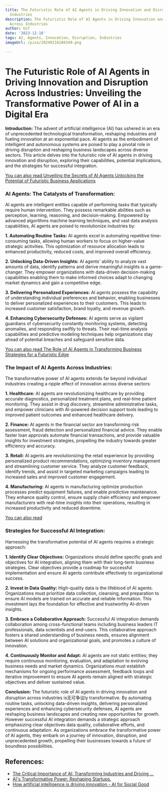 ```yaml
---
title: The Futuristic Role of AI Agents in Driving Innovation and Disruption Across
  Industries
description: The Futuristic Role of AI Agents in Driving Innovation and Disruption
  Across Industries
author: Usf
date: '2023-12-18'
tags: AI, Agents, Innovation, Disruption, Industries
imageUrl: /pixa/20240116104349.png

---
```

# The  Futuristic  Role of  AI  Agents in Driving Innovation and Disruption Across Industries: Unveiling the Transformative Power of AI in a Digital Era

**Introduction:**
The advent of artificial intelligence  (AI) has ushered in an era of unprecedented technological transformation,  reshaping industries and fueling  innovation at an exponential pace. AI agents as the embodiment of intelligent and autonomous  systems are poised to play a pivotal role in driving disruption and reshaping business  landscapes across diverse sectors. This article  delves into  the futuristic role of  AI agents in driving innovation and disruption, exploring their capabilities, potential implications, and the strategies for  successful integration.

[You can also  read Unveiling the Secrets of AI Agents  Unlocking the Potential of Futuristic Business Applications](Unveiling%20the%20Secrets%20of%20AI%20Agents%20Unlocking%20the%20Potential%20of%20Futuristic%20Business%20Applications)


### AI Agents: The Catalysts of Transformation:
AI agents are intelligent entities capable of performing tasks  that typically require human intervention. They possess remarkable abilities such as perception, learning, reasoning, and  decision-making. Empowered  by advanced algorithms machine learning  techniques, and vast  data analysis capabilities, AI  agents are poised to revolutionize industries  by:

**1. Automating Routine Tasks:**
AI  agents excel in automating repetitive time-consuming tasks, allowing human workers to focus on higher-value strategic  activities. This optimization of resource  allocation leads to enhanced productivity, reduced  costs, and improved overall efficiency.

**2. Unlocking Data-Driven Insights:**
AI  agents' ability  to analyze vast amounts of data,  identify patterns and derive meaningful  insights is  a game-changer. They empower organizations with data-driven decision-making capabilities enabling them to make informed choices adapt to changing market dynamics and gain a competitive  edge.

**3. Delivering Personalized Experiences:**
AI agents possess the capability of understanding  individual preferences and behavior, enabling businesses to deliver personalized  experiences to their customers. This leads to increased customer satisfaction, brand loyalty, and revenue growth.

**4.  Enhancing Cybersecurity Defenses:**
AI agents serve as vigilant guardians of cybersecurity constantly monitoring systems, detecting anomalies, and responding swiftly to threats. Their real-time analysis capabilities and predictive modeling techniques help organizations  stay ahead  of potential breaches and safeguard  sensitive  data.

[You can  also read The Role of  AI Agents in Transforming Business Strategies for a Futuristic Edge](The%20Role%20of%20AI%20Agents%20in%20Transforming%20Business%20Strategies%20for%20a%20Futuristic%20Edge)


### The Impact of AI Agents Across Industries:
The transformative  power of AI agents extends far beyond individual industries creating a ripple effect of innovation across diverse sectors:

**1. Healthcare:**
AI agents are revolutionizing healthcare by providing accurate diagnostics, personalized  treatment plans, and real-time patient monitoring. They assist  in drug discovery, streamline  administrative tasks,  and empower clinicians  with AI-powered decision support tools leading to improved patient outcomes and enhanced healthcare delivery.

**2. Finance:**
AI agents in the financial sector are transforming risk assessment, fraud detection and personalized financial advice.  They enable faster loan approvals automate financial transactions, and provide valuable insights for investment strategies, propelling the industry towards greater efficiency and accuracy.

**3. Retail:**
AI agents  are revolutionizing the retail experience by providing personalized product recommendations, optimizing inventory management and streamlining customer service. They analyze customer feedback, identify trends, and assist in  targeted  marketing  campaigns leading to increased sales and improved  customer engagement.

**4. Manufacturing:**
AI agents in manufacturing optimize production processes predict equipment failures, and enable predictive maintenance. They enhance quality control, ensure supply chain efficiency and  empower  manufacturers  with real-time insights into their operations, resulting in increased productivity and reduced downtime.

[You can also read ]()


### Strategies for Successful  AI Integration:
Harnessing the transformative potential of AI agents requires a strategic approach:

**1. Identify Clear Objectives:**
Organizations should define specific  goals and objectives for AI integration, aligning them with their long-term  business strategies. Clear objectives  provide a roadmap for successful  implementation and ensure AI agents contribute effectively to organizational success.

**2. Invest  in Data Quality:**
High-quality data  is the lifeblood of AI agents. Organizations must prioritize data collection, cleansing, and preparation to ensure AI models are trained on accurate and reliable information. This investment lays the foundation for  effective and trustworthy AI-driven insights.

**3. Embrace a Collaborative  Approach:**
Successful AI integration demands collaboration among  cross-functional teams including business leaders IT professionals, data scientists and end-users. This collaborative approach fosters a shared  understanding  of business needs, ensures alignment between AI solutions and organizational goals, and promotes a  culture of innovation.

**4. Continuously Monitor and Adapt:**
AI agents are not static entities;  they require continuous monitoring, evaluation, and adaptation to evolving business needs and market dynamics. Organizations must  establish mechanisms for ongoing performance assessment, feedback  loops and iterative  improvement to ensure AI agents remain aligned with strategic objectives and deliver sustained value.

**Conclusion:**
The futuristic role of AI agents in  driving innovation and disruption across industries is无可争议ly transformative. By  automating routine tasks, unlocking data-driven insights, delivering personalized experiences and enhancing cybersecurity defenses, AI agents are reshaping business landscapes and creating new opportunities  for growth. However successful AI integration demands a strategic approach  emphasizing clear objectives data quality, collaborative efforts, and continuous adaptation. As organizations embrace the  transformative power of AI agents, they embark on a journey of innovation, disruption, and unprecedented growth, propelling their businesses towards a future of boundless possibilities.

## References:
- [The Critical Importance of AI: Transforming Industries and Driving ...](https://www.linkedin.com/pulse/critical-importance-ai-transforming-industries-driving-innovation)
- [AI's Transformative Power: Reshaping Startups.](https://www.angelcapitalassociation.org/blog/ai-transformative-power/)
- [How artificial intelligence is driving innovation - AI for Social Good](https://aiforsocialgood.ca/blog/the-transformative-power-of-artificial-intelligence-and-its-role-in-driving-innovation)
